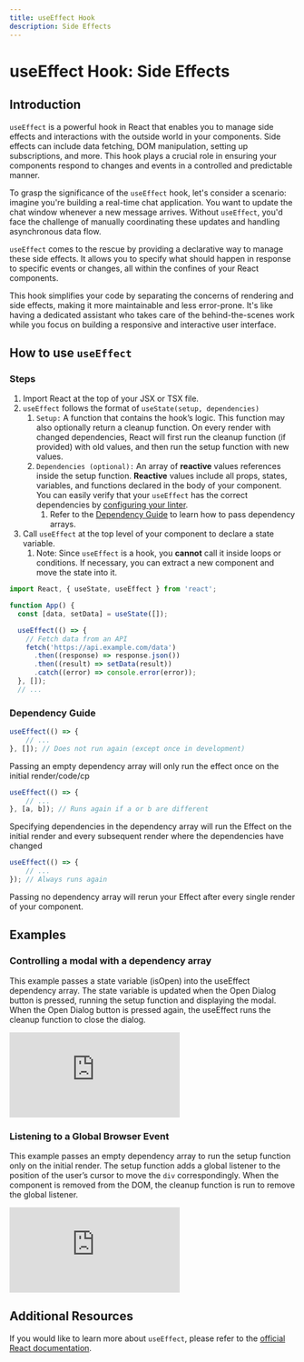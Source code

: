 ```yaml
---
title: useEffect Hook
description: Side Effects
---
```



# useEffect Hook: Side Effects

## Introduction

`useEffect` is a powerful hook in React that enables you to manage side effects and interactions with the outside world in your components. Side effects can include data fetching, DOM manipulation, setting up subscriptions, and more. This hook plays a crucial role in ensuring your components respond to changes and events in a controlled and predictable manner.

To grasp the significance of the `useEffect` hook, let's consider a scenario: imagine you're building a real-time chat application. You want to update the chat window whenever a new message arrives. Without `useEffect`, you'd face the challenge of manually coordinating these updates and handling asynchronous data flow.

`useEffect` comes to the rescue by providing a declarative way to manage these side effects. It allows you to specify what should happen in response to specific events or changes, all within the confines of your React components.

This hook simplifies your code by separating the concerns of rendering and side effects, making it more maintainable and less error-prone. It's like having a dedicated assistant who takes care of the behind-the-scenes work while you focus on building a responsive and interactive user interface.

## How to use `useEffect`

### Steps

1. Import React at the top of your JSX or TSX file.
2. `useEffect` follows the format of `useState(setup, dependencies)`
    1. `Setup:` A function that contains the hook’s logic. This function may also optionally return a cleanup function. On every render with changed dependencies, React will first run the cleanup function (if provided) with old values, and then run the setup function with new values.
    2. `Dependencies (optional):` An array of **reactive** values references inside the setup function. **Reactive** values include all props, states, variables, and functions declared in the body of your component. You can easily verify that your `useEffect` has the correct dependencies by [configuring your linter](https://react.dev/learn/editor-setup#linting).
        1. Refer to the [Dependency Guide](https://www.notion.so/useEffect-Hook-Side-Effects-919790531f014d678044636b860b8c72?pvs=21) to learn how to pass dependency arrays.
3. Call `useEffect` at the top level of your component to declare a state variable.
    1. Note: Since `useEffect` is a hook, you **cannot** call it inside loops or conditions. If necessary, you can extract a new component and move the state into it.

```jsx
import React, { useState, useEffect } from 'react';

function App() {
  const [data, setData] = useState([]);

  useEffect(() => {
    // Fetch data from an API
    fetch('https://api.example.com/data')
      .then((response) => response.json())
      .then((result) => setData(result))
      .catch((error) => console.error(error));
  }, []);
  // ...
```

### Dependency Guide

```jsx
useEffect(() => {
    // ...
}, []); // Does not run again (except once in development)
```

Passing an empty dependency array will only run the effect once on the initial render/code/cp

```jsx
useEffect(() => {
    // ...
}, [a, b]); // Runs again if a or b are different
```

Specifying dependencies in the dependency array will run the Effect on the initial render and every subsequent render where the dependencies have changed

```jsx
useEffect(() => {
    // ...
}); // Always runs again
```

Passing no dependency array will rerun your Effect after every single render of your component.

## Examples

### Controlling a modal with a dependency array

This example passes a state variable (isOpen) into the useEffect dependency array. The state variable is updated when the Open Dialog button is pressed, running the setup function and displaying the modal. When the Open Dialog button is pressed again, the useEffect runs the cleanup function to close the dialog.

<Embed src="https://codesandbox.io/embed/vigorous-snowflake-6f2sn8?codemirror=1&fontsize=14&hidenavigation=1&module=%2FModalDialog.js&theme=dark" />

### Listening to a Global Browser Event

This example passes an empty dependency array to run the setup function only on the initial render. The setup function adds a global listener to the position of the user’s cursor to move the `div` correspondingly. When the component is removed from the DOM, the cleanup function is run to remove the global listener.

<Embed src="https://codesandbox.io/embed/white-monad-2hwrwm?fontsize=14&hidenavigation=1&module=%2FApp.js&theme=dark" />

## Additional Resources

If you would like to learn more about `useEffect`, please refer to the [official React documentation](https://react.dev/reference/react/useEffect).

